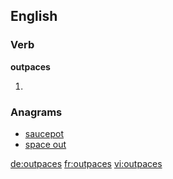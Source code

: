 ==English==

===Verb===
'''outpaces'''

# {{third-person singular of|[[outpace]]}}

===Anagrams===
* [[saucepot#English|saucepot]]
* [[space out#English|space out]]

[[de:outpaces]]
[[fr:outpaces]]
[[vi:outpaces]]